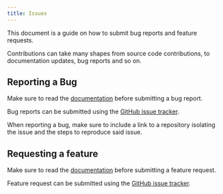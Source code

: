 ```yaml
---
title: Issues
---
```



This document is a guide on how to submit bug reports and feature requests.

Contributions can take many shapes from source code contributions, to documentation updates, bug reports and so on.

## Reporting a Bug

Make sure to read the [documentation](https://razshare.github.io/frizzante-docs/) before submitting a bug report.

Bug reports can be submitted using the [GitHub issue tracker](https://github.com/razshare/frizzante/issues/new?template=bug_report.md).

When reporting a bug, make sure to include a link to a repository isolating the issue and the steps to reproduce said issue.

## Requesting a feature

Make sure to read the [documentation](https://razshare.github.io/frizzante-docs/) before submitting a feature request.

Feature request can be submitted using the [GitHub issue tracker](https://github.com/razshare/frizzante/issues/new?template=feature_request.md).
